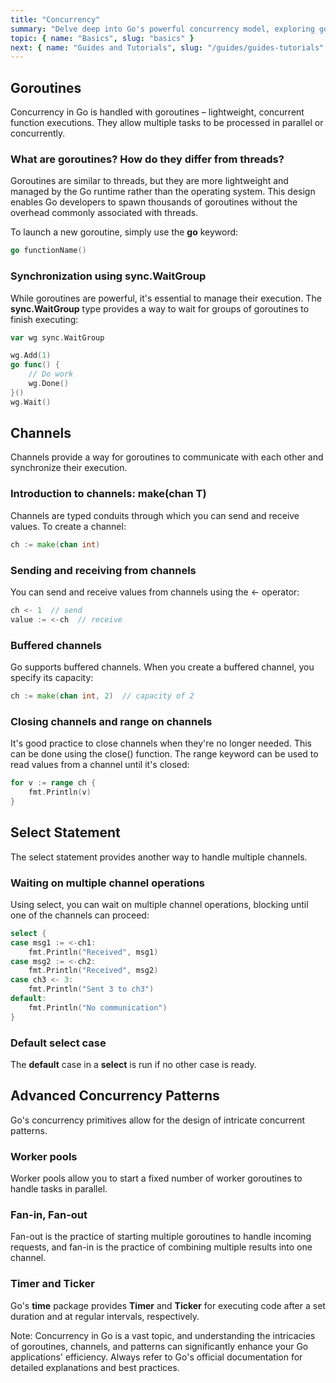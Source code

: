 ```yaml
---
title: "Concurrency"
summary: "Delve deep into Go's powerful concurrency model, exploring goroutines, channels, and advanced patterns for concurrent programming."
topic: { name: "Basics", slug: "basics" }
next: { name: "Guides and Tutorials", slug: "/guides/guides-tutorials" }
---
```


## Goroutines

Concurrency in Go is handled with goroutines – lightweight, concurrent function executions. They allow multiple tasks to be processed in parallel or concurrently.

### What are goroutines? How do they differ from threads?

Goroutines are similar to threads, but they are more lightweight and managed by the Go runtime rather than the operating system. This design enables Go developers to spawn thousands of goroutines without the overhead commonly associated with threads.

To launch a new goroutine, simply use the **go** keyword:

```go
go functionName()
```

### Synchronization using sync.WaitGroup

While goroutines are powerful, it's essential to manage their execution. The **sync.WaitGroup** type provides a way to wait for groups of goroutines to finish executing:

```go
var wg sync.WaitGroup

wg.Add(1)
go func() {
    // Do work
    wg.Done()
}()
wg.Wait()
```

## Channels

Channels provide a way for goroutines to communicate with each other and synchronize their execution.

### Introduction to channels: make(chan T)

Channels are typed conduits through which you can send and receive values. To create a channel:

```go
ch := make(chan int)
```

### Sending and receiving from channels

You can send and receive values from channels using the <- operator:

```go
ch <- 1  // send
value := <-ch  // receive
```

### Buffered channels

Go supports buffered channels. When you create a buffered channel, you specify its capacity:

```go
ch := make(chan int, 2)  // capacity of 2
```

### Closing channels and range on channels

It's good practice to close channels when they're no longer needed. This can be done using the close() function. The range keyword can be used to read values from a channel until it's closed:

```go
for v := range ch {
    fmt.Println(v)
}
```

## Select Statement

The select statement provides another way to handle multiple channels.

### Waiting on multiple channel operations

Using select, you can wait on multiple channel operations, blocking until one of the channels can proceed:

```go
select {
case msg1 := <-ch1:
    fmt.Println("Received", msg1)
case msg2 := <-ch2:
    fmt.Println("Received", msg2)
case ch3 <- 3:
    fmt.Println("Sent 3 to ch3")
default:
    fmt.Println("No communication")
}
```

### Default select case

The **default** case in a **select** is run if no other case is ready.

## Advanced Concurrency Patterns

Go's concurrency primitives allow for the design of intricate concurrent patterns.

### Worker pools

Worker pools allow you to start a fixed number of worker goroutines to handle tasks in parallel.

### Fan-in, Fan-out

Fan-out is the practice of starting multiple goroutines to handle incoming requests, and fan-in is the practice of combining multiple results into one channel.

### Timer and Ticker

Go's **time** package provides **Timer** and **Ticker** for executing code after a set duration and at regular intervals, respectively.

<Banner>
  Note: Concurrency in Go is a vast topic, and understanding the intricacies of
  goroutines, channels, and patterns can significantly enhance your Go
  applications' efficiency. Always refer to Go's official documentation for
  detailed explanations and best practices.
</Banner>
